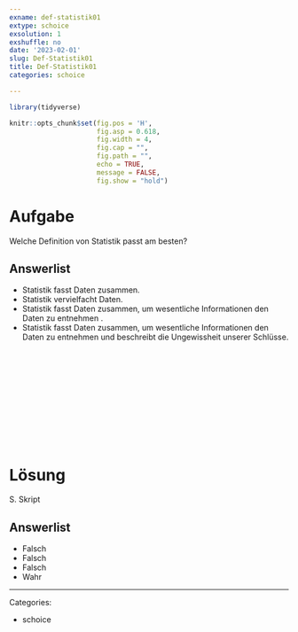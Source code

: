 ```yaml
---
exname: def-statistik01
extype: schoice
exsolution: 1
exshuffle: no
date: '2023-02-01'
slug: Def-Statistik01
title: Def-Statistik01
categories: schoice

---
```





```r
library(tidyverse)
```


```r
knitr::opts_chunk$set(fig.pos = 'H',
                      fig.asp = 0.618,
                      fig.width = 4,
                      fig.cap = "", 
                      fig.path = "",
                      echo = TRUE,
                      message = FALSE,
                      fig.show = "hold")

```






# Aufgabe

Welche Definition von Statistik passt am besten?


Answerlist
----------
* Statistik fasst Daten zusammen.
* Statistik vervielfacht Daten.
* Statistik fasst Daten zusammen, um wesentliche Informationen den Daten zu entnehmen .
* Statistik fasst Daten zusammen, um wesentliche Informationen den Daten zu entnehmen und beschreibt die Ungewissheit unserer Schlüsse.





</br>
</br>
</br>
</br>
</br>
</br>
</br>
</br>
</br>
</br>

# Lösung

S. Skript

Answerlist
----------


* Falsch
* Falsch
* Falsch
* Wahr






---

Categories: 

- schoice

